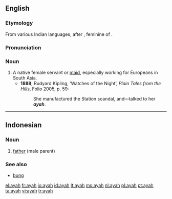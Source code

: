 ==English==
===Etymology===
From various Indian languages, after {{Pg.}} {{term|aia||nurse, governess}}, feminine of {{term|aio||tutor}}.

===Pronunciation===
{{IPA|/aɪə/}}

===Noun===
{{en-noun}}

# A native female servant or [[maid]], especially working for Europeans in South Asia.
#*'''1888''', Rudyard Kipling, ‘Watches of the Night’, ''Plain Tales from the Hills'', Folio 2005, p. 59:
#*:She manufactured the Station scandal, and—talked to her '''''ayah'''''.

----

==Indonesian==

===Noun===
{{infl|id|noun}}

# [[father]] (male parent)

===See also===
* [[bung]]

[[el:ayah]]
[[fr:ayah]]
[[io:ayah]]
[[id:ayah]]
[[lt:ayah]]
[[ms:ayah]]
[[nl:ayah]]
[[pl:ayah]]
[[pt:ayah]]
[[ta:ayah]]
[[vi:ayah]]
[[tr:ayah]]